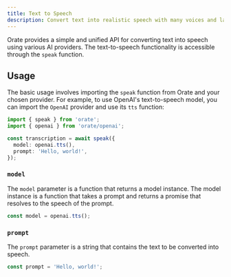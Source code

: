 ```yaml
---
title: Text to Speech
description: Convert text into realistic speech with many voices and languages; powered by leading AI providers.
---
```


Orate provides a simple and unified API for converting text into speech using various AI providers. The text-to-speech functionality is accessible through the `speak` function.

## Usage

The basic usage involves importing the `speak` function from Orate and your chosen provider. For example, to use OpenAI's text-to-speech model, you can import the `OpenAI` provider and use its `tts` function:

```ts
import { speak } from 'orate';
import { openai } from 'orate/openai';

const transcription = await speak({
  model: openai.tts(),
  prompt: 'Hello, world!',
});
```

### `model`

The `model` parameter is a function that returns a model instance. The model instance is a function that takes a prompt and returns a promise that resolves to the speech of the prompt.

```ts
const model = openai.tts();
```

### `prompt`

The `prompt` parameter is a string that contains the text to be converted into speech.

```ts
const prompt = 'Hello, world!';
```
